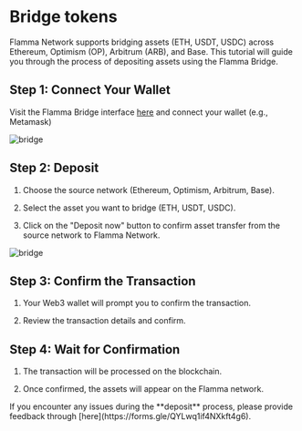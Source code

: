 
# Bridge tokens

Flamma Network supports bridging assets (ETH, USDT, USDC) across Ethereum, Optimism (OP), Arbitrum (ARB), and Base. This tutorial will guide you through the process of depositing assets using the Flamma Bridge.



## Step 1: Connect Your Wallet

Visit the Flamma Bridge interface [here](https://app.flamma.network/bridge) and connect your wallet (e.g., Metamask)

![bridge](/images/deposit_0.png)

## Step 2: Deposit

1. Choose the source network (Ethereum, Optimism, Arbitrum, Base).

2. Select the asset you want to bridge (ETH, USDT, USDC).

3. Click on the "Deposit now" button to confirm asset transfer from the source network to Flamma Network.

![bridge](/images/deposit_1.png)

## Step 3: Confirm the Transaction

1. Your Web3 wallet will prompt you to confirm the transaction.

2. Review the transaction details and confirm.

## Step 4: Wait for Confirmation

1. The transaction will be processed on the blockchain.

2. Once confirmed, the assets will appear on the Flamma network.
 
<Callout emoji="👾">
    If you encounter any issues during the **deposit** process, please provide feedback through [here](https://forms.gle/QYLwq1if4NXkft4g6).
</Callout>


